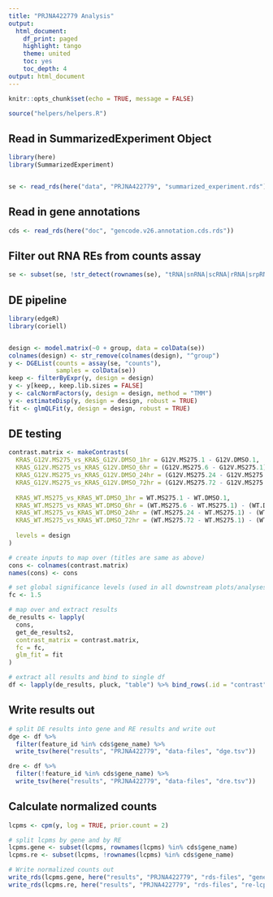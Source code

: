 ```yaml
---
title: "PRJNA422779 Analysis"
output:
  html_document:
    df_print: paged
    highlight: tango
    theme: united
    toc: yes
    toc_depth: 4
output: html_document
---
```


```r
knitr::opts_chunk$set(echo = TRUE, message = FALSE)

source("helpers/helpers.R")
```

## Read in SummarizedExperiment Object

```r
library(here)
library(SummarizedExperiment)


se <- read_rds(here("data", "PRJNA422779", "summarized_experiment.rds"))
```

## Read in gene annotations

```r
cds <- read_rds(here("doc", "gencode.v26.annotation.cds.rds"))
```

## Filter out RNA REs from counts assay

```r
se <- subset(se, !str_detect(rownames(se), "tRNA|snRNA|scRNA|rRNA|srpRNA|Simple_repeat|Low_complexity"))
```

## DE pipeline

```r
library(edgeR)
library(coriell)


design <- model.matrix(~0 + group, data = colData(se))
colnames(design) <- str_remove(colnames(design), "^group")
y <- DGEList(counts = assay(se, "counts"),
             samples = colData(se))
keep <- filterByExpr(y, design = design)
y <- y[keep,, keep.lib.sizes = FALSE]
y <- calcNormFactors(y, design = design, method = "TMM")
y <- estimateDisp(y, design = design, robust = TRUE)
fit <- glmQLFit(y, design = design, robust = TRUE)
```

## DE testing

```r
contrast.matrix <- makeContrasts(
  KRAS_G12V.MS275_vs_KRAS_G12V.DMSO_1hr = G12V.MS275.1 - G12V.DMSO.1,
  KRAS_G12V.MS275_vs_KRAS_G12V.DMSO_6hr = (G12V.MS275.6 - G12V.MS275.1) - (G12V.DMSO.6 - G12V.DMSO.1),
  KRAS_G12V.MS275_vs_KRAS_G12V.DMSO_24hr = (G12V.MS275.24 - G12V.MS275.1) - (G12V.DMSO.24 - G12V.DMSO.1),
  KRAS_G12V.MS275_vs_KRAS_G12V.DMSO_72hr = (G12V.MS275.72 - G12V.MS275.1) - (G12V.DMSO.72 - G12V.DMSO.1),
  
  KRAS_WT.MS275_vs_KRAS_WT.DMSO_1hr = WT.MS275.1 - WT.DMSO.1,
  KRAS_WT.MS275_vs_KRAS_WT.DMSO_6hr = (WT.MS275.6 - WT.MS275.1) - (WT.DMSO.6 - WT.DMSO.1),
  KRAS_WT.MS275_vs_KRAS_WT.DMSO_24hr = (WT.MS275.24 - WT.MS275.1) - (WT.DMSO.24 - WT.DMSO.1),
  KRAS_WT.MS275_vs_KRAS_WT.DMSO_72hr = (WT.MS275.72 - WT.MS275.1) - (WT.DMSO.72 - WT.DMSO.1),
  
  levels = design
)

# create inputs to map over (titles are same as above)
cons <- colnames(contrast.matrix)
names(cons) <- cons

# set global significance levels (used in all downstream plots/analyses)
fc <- 1.5

# map over and extract results
de_results <- lapply(
  cons, 
  get_de_results2, 
  contrast_matrix = contrast.matrix,
  fc = fc,
  glm_fit = fit
)

# extract all results and bind to single df
df <- lapply(de_results, pluck, "table") %>% bind_rows(.id = "contrast")
```

## Write results out

```r
# split DE results into gene and RE results and write out
dge <- df %>% 
  filter(feature_id %in% cds$gene_name) %>% 
  write_tsv(here("results", "PRJNA422779", "data-files", "dge.tsv"))

dre <- df %>% 
  filter(!feature_id %in% cds$gene_name) %>% 
  write_tsv(here("results", "PRJNA422779", "data-files", "dre.tsv"))
```

## Calculate normalized counts

```r
lcpms <- cpm(y, log = TRUE, prior.count = 2)

# split lcpms by gene and by RE
lcpms.gene <- subset(lcpms, rownames(lcpms) %in% cds$gene_name)
lcpms.re <- subset(lcpms, !rownames(lcpms) %in% cds$gene_name)

# Write normalized counts out
write_rds(lcpms.gene, here("results", "PRJNA422779", "rds-files", "gene-lcpms.rds"))
write_rds(lcpms.re, here("results", "PRJNA422779", "rds-files", "re-lcpms.rds"))
```
